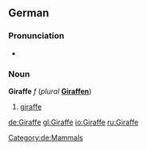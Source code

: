 ==German==
[[Category:de:Mammals]]

===Pronunciation===
*{{IPA|/gɪʀʌfɛ/}}

===Noun===
'''Giraffe''' ''f'' (''plural'' '''[[Giraffen]]''')

# [[giraffe]]

[[de:Giraffe]]
[[gl:Giraffe]]
[[io:Giraffe]]
[[ru:Giraffe]]